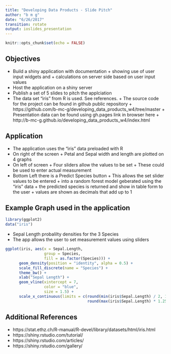 ```yaml
---
title: "Developing Data Products - Slide Pitch"
author: "b m g"
date: "6/26/2017"
transition: rotate
output: ioslides_presentation
---
```


```r
knitr::opts_chunk$set(echo = FALSE)
```

## Objectives

* Build a shiny application with documentation 
      + showing use of user input widgets and 
      + calculations on server side based on user input values 
* Host the application on a shiny server 
* Publish a set of 5 slides to pitch the applciation
* The data set "iris" from R is used. See references.
      + The source code for the project can be found in github public repository
      +  https://github.com/b-mc-g/developing_data_products_w4/tree/master
      + Presentation data can be found using gh.pages link in browser here
      + http://b-mc-g.github.io/developing_data_products_w4/index.html
      
## Application
* The application uses the "iris" data preloaded with R
* On right of the screen
      + Petal and Sepal width and length are plotted on 4 graphs
* On left of screen
      + Four sliders allow the values to be set
      + These could be used to enter actual measurement
* Bottom Left there is a Predict Species button
      + This allows the set slider values to be entered
      + into a random forest model geberated using the "iris" data
      + the predicted species is returned and show in table form to the user
      + values are shown as decimals that add up to 1


## Example Graph used in the application

```r
library(ggplot2)
data("iris")
```
* Sepal Length probalilty densities for the 3 Species
* The app allows the user to set measurement values using  sliders
```r
ggplot(iris, aes(x = Sepal.Length,
                 group = Species,
                 fill = as.factor(Species))) + 
      geom_density(position = "identity", alpha = 0.5) +
      scale_fill_discrete(name = "Species") +
      theme_bw() +
      xlab("Sepal Length") +
      geom_vline(xintercept = 7,
                 color = "blue",
                 size = 1.5) +
      scale_x_continuous(limits = c(round(min(iris$Sepal.Length) / 2, 1),
                                    round(max(iris$Sepal.Length) * 1.25, 1)))
```

## Additional References

- https://stat.ethz.ch/R-manual/R-devel/library/datasets/html/iris.html
- https://shiny.rstudio.com/tutorial/
- https://shiny.rstudio.com/articles/
- https://shiny.rstudio.com/gallery/


